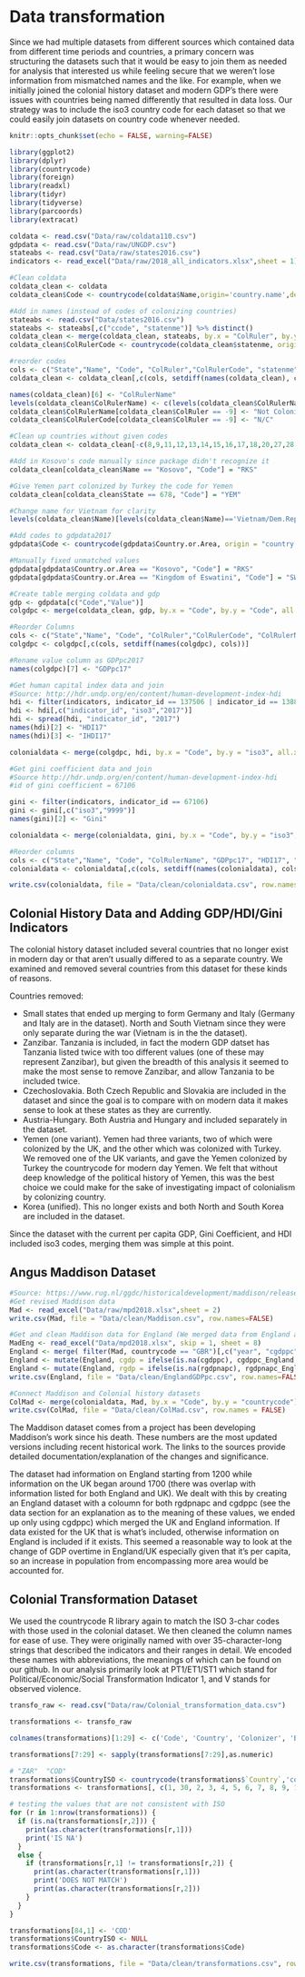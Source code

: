 # Data transformation

Since we had multiple datasets from different sources which contained data from different time periods and countries, a primary concern was structuring the datasets such that it would be easy to join them as needed for analysis that interested us while feeling secure that we weren't lose information from mismatched names and the like. For example, when we initially joined the colonial history dataset and modern GDP's there were issues with countries being named differently that resulted in data loss. Our strategy was to include the iso3 country code for each dataset so that we could easily join datasets on country code whenever needed.
```r
knitr::opts_chunk$set(echo = FALSE, warning=FALSE)
```

```r
library(ggplot2)
library(dplyr)
library(countrycode)
library(foreign)
library(readxl)
library(tidyr)
library(tidyverse)
library(parcoords)
library(extracat)
```

```r
coldata <- read.csv("Data/raw/coldata110.csv")
gdpdata <- read.csv("Data/raw/UNGDP.csv")
stateabs <- read.csv("Data/raw/states2016.csv")
indicators <- read_excel("Data/raw/2018_all_indicators.xlsx",sheet = 1)
```

```r
#Clean coldata
coldata_clean <- coldata
coldata_clean$Code <- countrycode(coldata$Name,origin='country.name',destination = 'iso3c')

#Add in names (instead of codes of colonizing countries)
stateabs <- read.csv("Data/states2016.csv")
stateabs <- stateabs[,c("ccode", "statenme")] %>% distinct()
coldata_clean <- merge(coldata_clean, stateabs, by.x = "ColRuler", by.y = "ccode", all.x = TRUE)
coldata_clean$ColRulerCode <- countrycode(coldata_clean$statenme, origin = "country.name", destination = "iso3c")

#reorder codes
cols <- c("State","Name", "Code", "ColRuler","ColRulerCode", "statenme")
coldata_clean <- coldata_clean[,c(cols, setdiff(names(coldata_clean), cols))]

names(coldata_clean)[6] <- "ColRulerName"
levels(coldata_clean$ColRulerName) <- c(levels(coldata_clean$ColRulerName), "Not Colonized")
coldata_clean$ColRulerName[coldata_clean$ColRuler == -9] <- "Not Colonized"
coldata_clean$ColRulerCode[coldata_clean$ColRuler == -9] <- "N/C"

#Clean up countries without given codes
coldata_clean <- coldata_clean[-c(8,9,11,12,13,14,15,16,17,18,20,27,28,30,31,32,43,89,91,132,173),]

#Add in Kosovo's code manually since package didn't recognize it
coldata_clean[coldata_clean$Name == "Kosovo", "Code"] = "RKS"

#Give Yemen part colonized by Turkey the code for Yemen
coldata_clean[coldata_clean$State == 678, "Code"] = "YEM"

#Change name for Vietnam for clarity
levels(coldata_clean$Name)[levels(coldata_clean$Name)=='Vietnam/Dem.Rep.Vietnam (North)'] <- 'Vietnam'

#Add codes to gdpdata2017
gdpdata$Code <- countrycode(gdpdata$Country.or.Area, origin = "country.name", destination = "iso3c")

#Manually fixed unmatched values
gdpdata[gdpdata$Country.or.Area == "Kosovo", "Code"] = "RKS"
gdpdata[gdpdata$Country.or.Area == "Kingdom of Eswatini", "Code"] = "SWZ"

#Create table merging coldata and gdp
gdp <- gdpdata[c("Code","Value")]
colgdpc <- merge(coldata_clean, gdp, by.x = "Code", by.y = "Code", all.x = TRUE)

#Reorder Columns
cols <- c("State","Name", "Code", "ColRuler","ColRulerCode", "ColRulerName", "Value")
colgdpc <- colgdpc[,c(cols, setdiff(names(colgdpc), cols))]

#Rename value column as GDPpc2017
names(colgdpc)[7] <- "GDPpc17"

#Get human capital index data and join
#Source: http://hdr.undp.org/en/content/human-development-index-hdi
hdi <- filter(indicators, indicator_id == 137506 | indicator_id == 138806)
hdi <- hdi[,c("indicator_id", "iso3","2017")]
hdi <- spread(hdi, "indicator_id", "2017")
names(hdi)[2] <- "HDI17"
names(hdi)[3] <- "IHDI17"

colonialdata <- merge(colgdpc, hdi, by.x = "Code", by.y = "iso3", all.x = TRUE)

#Get gini coefficient data and join
#Source http://hdr.undp.org/en/content/human-development-index-hdi
#id of gini coefficient = 67106

gini <- filter(indicators, indicator_id == 67106)
gini <- gini[,c("iso3","9999")]
names(gini)[2] <- "Gini"

colonialdata <- merge(colonialdata, gini, by.x = "Code", by.y = "iso3", all.x = TRUE)

#Reorder columns
cols <- c("State","Name", "Code", "ColRulerName", "GDPpc17", "HDI17", "IHDI17", "Gini")
colonialdata <- colonialdata[,c(cols, setdiff(names(colonialdata), cols))]

write.csv(colonialdata, file = "Data/clean/colonialdata.csv", row.names=FALSE)
```
## Colonial History Data and Adding GDP/HDI/Gini Indicators
The colonial history dataset included several countries that no longer exist in modern day or that aren't usually differed to as a separate country. We examined and removed several countries from this dataset for these kinds of reasons. 

Countries removed:

* Small states that ended up merging to form Germany and Italy (Germany and Italy are in the dataset).
North and South Vietnam since they were only separate during the war (Vietnam is in the the dataset).
* Zanzibar. Tanzania is included, in fact the modern GDP datset has Tanzania listed twice with too different values (one of these may represent Zanzibar), but given the breadth of this analysis it seemed to make the most sense to remove Zanzibar, and allow Tanzania to be included twice.
* Czechoslovakia. Both Czech Republic and Slovakia are included in the dataset and since the goal is to compare with on modern data it makes sense to look at these states as they are currently. 
* Austria-Hungary. Both Austria and Hungary and included separately in the dataset.
* Yemen (one variant). Yemen had three variants, two of which were colonized by the UK, and the other which was colonized with Turkey. We removed one of the UK variants, and gave the Yemen colonized by Turkey the countrycode for modern day Yemen. We felt that without deep knowledge of the political history of Yemen, this was the best choice we could make for the sake of investigating impact of colonialism by colonizing country.
* Korea (unified). This no longer exists and both North and South Korea are included in the dataset.

Since the dataset with the current per capita GDP, Gini Coefficient, and HDI included iso3 codes, merging them was simple at this point.

## Angus Maddison Dataset

```r
#Source: https://www.rug.nl/ggdc/historicaldevelopment/maddison/releases/maddison-project-database-2018
#Get revised Maddison data
Mad <- read_excel("Data/raw/mpd2018.xlsx",sheet = 2)
write.csv(Mad, file = "Data/clean/Maddison.csv", row.names=FALSE)

#Get and clean Maddison data for England (We merged data from England and the UK since information was available for England for a longer period)
MadEng <- read_excel("Data/mpd2018.xlsx", skip = 1, sheet = 8)
England <- merge( filter(Mad, countrycode == "GBR")[,c("year", "cgdppc", "rgdpnapc")], MadEng[,c("year", "cgdppc_England", "rgdpnapc_England")], by.x = "year", by.y = "year", all = TRUE)
England <- mutate(England, cgdp = ifelse(is.na(cgdppc), cgdppc_England, cgdppc ))
England <- mutate(England, rgdp = ifelse(is.na(rgdpnapc), rgdpnapc_England, rgdpnapc ))
write.csv(England, file = "Data/clean/EnglandGDPpc.csv", row.names=FALSE)

#Connect Maddison and Colonial history datasets
ColMad <- merge(colonialdata, Mad, by.x = "Code", by.y = "countrycode")
write.csv(ColMad, file = "Data/clean/ColMad.csv", row.names = FALSE)
```

The Maddison dataset comes from a project has been developing Maddison's work since his death. These numbers are the most updated versions including recent historical work. The links to the sources provide detailed documentation/explanation of the changes and significance.

The dataset had information on England starting from 1200 while information on the UK began around 1700 (there was overlap with information listed for both England and UK). We dealt with this by creating an England dataset with a coloumn for both rgdpnapc and cgdppc (see the data section for an explanation as to the meaning of these values, we ended up only using cgdppc) which merged the UK and England information. If data existed for the UK that is what's included, otherwise information on England is included if it exists. This seemed a reasonable way to look at the change of GDP overtime in England/UK especially given that it's per capita, so an increase in population from encompassing more area would be accounted for.

## Colonial Transformation Dataset

We used the countrycode R library again to match the ISO 3-char codes with those used in the colonial dataset. We then cleaned the column names for ease of use. They were originally named with over 35-character-long strings that described the indicators and their ranges in detail. We encoded these names with abbreviations, the meanings of which can be found on our github. In our analysis primarily look at PT1/ET1/ST1 which stand for Political/Economic/Social Transformation Indicator 1, and V stands for observed violence.

```r
transfo_raw <- read.csv("Data/raw/Colonial_transformation_data.csv")

transformations <- transfo_raw

colnames(transformations)[1:29] <- c('Code', 'Country', 'Colonizer', 'Beginning', 'End', 'Duration', 'VC', 'VR', 'VI', 'V Total', 'PT1','PT2','PT3','PT4','ET1','ET2','ET3','ET4','ET5','ET6','ET7','ST1','ST2','ST3','ST4', 'PT Level', 'ET Level', 'ST Level', 'CT Level')

transformations[7:29] <- sapply(transformations[7:29],as.numeric)
```


```r
# "ZAR"  "COD" 
transformations$CountryISO <- countrycode(transformations$`Country`,'country.name','iso3c')
transformations <- transformations[, c(1, 30, 2, 3, 4, 5, 6, 7, 8, 9, 10, 11, 12, 13, 14, 15, 16, 17, 18, 19, 20, 21, 22, 23, 24, 25, 26, 27, 28, 29)]

# testing the values that are not consistent with ISO
for (r in 1:nrow(transformations)) {
  if (is.na(transformations[r,2])) {
    print(as.character(transformations[r,1]))
    print('IS NA')
  }
  else {
    if (transformations[r,1] != transformations[r,2]) {
      print(as.character(transformations[r,1]))
      print('DOES NOT MATCH')
      print(as.character(transformations[r,2]))
    }
  }
}

transformations[84,1] <- 'COD'
transformations$CountryISO <- NULL
transformations$Code <- as.character(transformations$Code)

```


```r
write.csv(transformations, file = "Data/clean/transformations.csv", row.names=FALSE)
```
